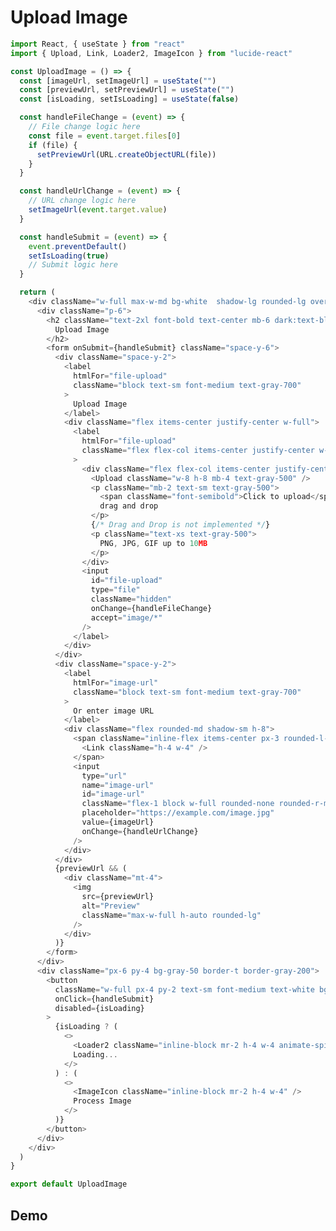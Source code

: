 # Upload Image

```js filename="uploadImage.jsx" {2, 53} copy
import React, { useState } from "react"
import { Upload, Link, Loader2, ImageIcon } from "lucide-react"

const UploadImage = () => {
  const [imageUrl, setImageUrl] = useState("")
  const [previewUrl, setPreviewUrl] = useState("")
  const [isLoading, setIsLoading] = useState(false)

  const handleFileChange = (event) => {
    // File change logic here
    const file = event.target.files[0]
    if (file) {
      setPreviewUrl(URL.createObjectURL(file))
    }
  }

  const handleUrlChange = (event) => {
    // URL change logic here
    setImageUrl(event.target.value)
  }

  const handleSubmit = (event) => {
    event.preventDefault()
    setIsLoading(true)
    // Submit logic here
  }

  return (
    <div className="w-full max-w-md bg-white  shadow-lg rounded-lg overflow-hidden mx-auto mt-4">
      <div className="p-6">
        <h2 className="text-2xl font-bold text-center mb-6 dark:text-black">
          Upload Image
        </h2>
        <form onSubmit={handleSubmit} className="space-y-6">
          <div className="space-y-2">
            <label
              htmlFor="file-upload"
              className="block text-sm font-medium text-gray-700"
            >
              Upload Image
            </label>
            <div className="flex items-center justify-center w-full">
              <label
                htmlFor="file-upload"
                className="flex flex-col items-center justify-center w-full h-64 border-2 border-gray-300 border-dashed rounded-lg cursor-pointer bg-gray-50 hover:bg-gray-100"
              >
                <div className="flex flex-col items-center justify-center pt-5 pb-6">
                  <Upload className="w-8 h-8 mb-4 text-gray-500" />
                  <p className="mb-2 text-sm text-gray-500">
                    <span className="font-semibold">Click to upload</span> or
                    drag and drop
                  </p>
                  {/* Drag and Drop is not implemented */}
                  <p className="text-xs text-gray-500">
                    PNG, JPG, GIF up to 10MB
                  </p>
                </div>
                <input
                  id="file-upload"
                  type="file"
                  className="hidden"
                  onChange={handleFileChange}
                  accept="image/*"
                />
              </label>
            </div>
          </div>
          <div className="space-y-2">
            <label
              htmlFor="image-url"
              className="block text-sm font-medium text-gray-700"
            >
              Or enter image URL
            </label>
            <div className="flex rounded-md shadow-sm h-8">
              <span className="inline-flex items-center px-3 rounded-l-md border border-r-0 border-gray-300 bg-gray-50 text-gray-500 text-sm">
                <Link className="h-4 w-4" />
              </span>
              <input
                type="url"
                name="image-url"
                id="image-url"
                className="flex-1 block w-full rounded-none rounded-r-md focus:ring-indigo-500 focus:border-indigo-500 sm:text-sm pl-3 bg-white border border-gray-300"
                placeholder="https://example.com/image.jpg"
                value={imageUrl}
                onChange={handleUrlChange}
              />
            </div>
          </div>
          {previewUrl && (
            <div className="mt-4">
              <img
                src={previewUrl}
                alt="Preview"
                className="max-w-full h-auto rounded-lg"
              />
            </div>
          )}
        </form>
      </div>
      <div className="px-6 py-4 bg-gray-50 border-t border-gray-200">
        <button
          className="w-full px-4 py-2 text-sm font-medium text-white bg-indigo-600 rounded-md hover:bg-indigo-700 focus:outline-none focus:ring-2 focus:ring-offset-2 focus:ring-indigo-500 disabled:opacity-50 disabled:cursor-not-allowed"
          onClick={handleSubmit}
          disabled={isLoading}
        >
          {isLoading ? (
            <>
              <Loader2 className="inline-block mr-2 h-4 w-4 animate-spin" />
              Loading...
            </>
          ) : (
            <>
              <ImageIcon className="inline-block mr-2 h-4 w-4" />
              Process Image
            </>
          )}
        </button>
      </div>
    </div>
  )
}

export default UploadImage
```

## Demo


<UploadImage />
